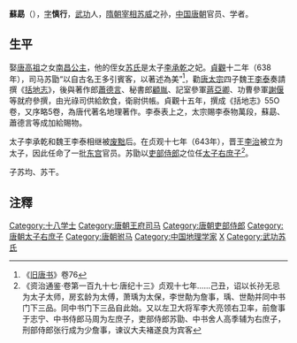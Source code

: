 '''蘇勗'''（{{bd|？||？||}}），[[表字|字]]'''慎行'''，[[武功县|武功]]人，[[隋朝|隋朝]][[宰相|宰相]][[苏威|苏威]]之孙，[[中国|中国]][[唐朝|唐朝]]官员、学者。
==生平==
娶[[唐高祖|唐高祖]]之女[[南昌公主|南昌公主]]，他的侄女[[苏妃|苏氏]]是太子[[李承乾|李承乾]]之妃。[[貞觀_(唐朝)|貞觀]]十二年（638年），司马苏勖“以自古名王多引賓客，以著述為美”<ref>《[[旧唐书|旧唐书]]》卷76</ref>，勸[[唐太宗|唐太宗]]四子魏王[[李泰_(唐朝)|李泰]]奏請撰《[[括地志|括地志]]》，後與著作郎[[蕭德言|蕭德言]]、秘書郎[[顧胤|顧胤]]、記室參軍[[蔣亞卿|蔣亞卿]]、功曹參軍[[謝偃|謝偃]]等就府參撰，由光祿司供給飲食，衛尉供帳。貞觀十五年，撰成《括地志》55O卷，又序略5卷，為唐代著名地理著作。李泰表上之，太宗賜李泰物萬段，蘇勗、蕭德言等成加給賜物。

太子李承乾和魏王李泰相继被[[废黜|废黜]]后。在贞观十七年（643年），晋王[[李治|李治]]被立为太子，因此任命了一批[[东宫|东宫]]官员。苏勖以[[吏部侍郎|吏部侍郎]]之位任[[太子右庶子|太子右庶子]]<ref>《资治通鉴·卷第一百九十七·唐纪十三》贞观十七年......己丑，诏以长孙无忌为太子太师，房玄龄为太傅，萧瑀为太保，李世勣为詹事，瑀、世勣并同中书门下三品。同中书门下三品自此始。又以左卫大将军李大亮领右卫率，前詹事于志宁、中书侍郎马周为左庶子，吏部侍郎苏勖、中书舍人高季辅为右庶子，刑部侍郎张行成为少詹事，谏议大夫褚遂良为宾客</ref>。

子苏均、苏干。

==注釋==

{{Reflist|2}}

{{十八學士}}
[[Category:十八学士|Category:十八学士]]
[[Category:唐朝王府司马|Category:唐朝王府司马]]
[[Category:唐朝吏部侍郎|Category:唐朝吏部侍郎]]
[[Category:唐朝太子右庶子|Category:唐朝太子右庶子]]
[[Category:唐朝驸马|Category:唐朝驸马]]
[[Category:中国地理学家|Category:中国地理学家]]
[[Category:苏姓|X]]
[[Category:武功苏氏|Category:武功苏氏]]